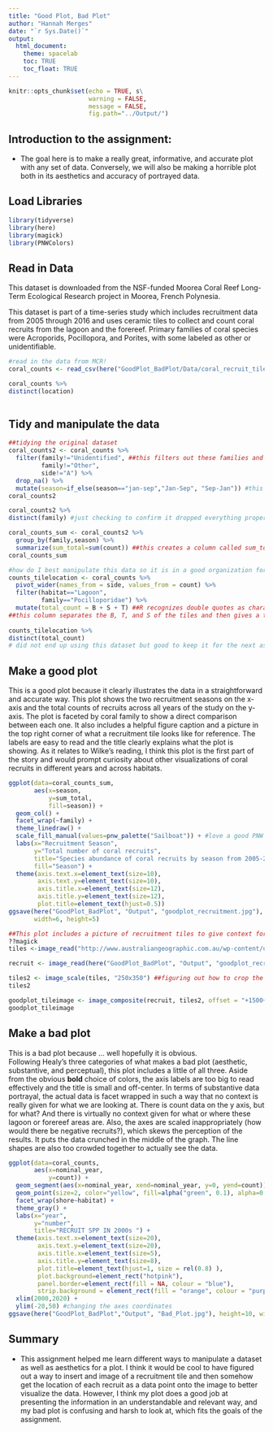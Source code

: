 ```yaml
---
title: "Good Plot, Bad Plot"
author: "Hannah Merges"
date: "`r Sys.Date()`"
output: 
  html_document: 
    theme: spacelab 
    toc: TRUE 
    toc_float: TRUE
---
```


```r
knitr::opts_chunk$set(echo = TRUE, s\
                      warning = FALSE,
                      message = FALSE, 
                      fig.path="../Output/")
```

## Introduction to the assignment:
-  The goal here is to make a really great, informative, and accurate plot with any set of data. Conversely, we will also be making a horrible plot both in its aesthetics and accuracy of portrayed data. 

## Load Libraries 
```r
library(tidyverse)
library(here)
library(magick)
library(PNWColors)
```

## Read in Data 
This dataset is downloaded from the NSF-funded Moorea Coral Reef Long-Term Ecological Research project in Moorea, French Polynesia.  

This dataset is part of a time-series study which includes recruitment data from 2005 through 2016 and uses ceramic tiles to collect and count coral recruits from the lagoon and the forereef. 
Primary families of coral species were Acroporids, Pocillopora, and Porites, with some labeled as other or unidentifiable. 
```r
#read in the data from MCR! 
coral_counts <- read_csv(here("GoodPlot_BadPlot/Data/coral_recruit_tile_spat_counts_2006-2016_20180626.csv")) ##sometimes the file has been automatically offloading to icloud so may need to redownload if it says it is not working 

coral_counts %>% 
distinct(location)
  
```
## Tidy and manipulate the data 

```r
##tidying the original dataset 
coral_counts2 <- coral_counts %>% 
  filter(family!="Unidentified", ##this filters out these families and says side does NOT include "A"
         family!="Other",
         side!="A") %>% 
  drop_na() %>% 
  mutate(season=if_else(season=="jan-sep","Jan-Sep", "Sep-Jan")) #this renames the column to look better in plots 
coral_counts2

coral_counts2 %>% 
distinct(family) #just checking to confirm it dropped everything properly

coral_counts_sum <- coral_counts2 %>%
  group_by(family,season) %>% 
  summarize(sum_total=sum(count)) ##this creates a column called sum_total that gives total values across all years 
coral_counts_sum

#how do I best manipulate this data so it is in a good organization for what I want to plot?
counts_tilelocation <- coral_counts %>% 
  pivot_wider(names_from = side, values_from = count) %>% 
  filter(habitat=="Lagoon", 
         family=="Pocilloporidae") %>% 
  mutate(total_count = B + S + T) ##R recognizes double quotes as characters,so just add the literal column name 
##this column separates the B, T, and S of the tiles and then gives a total count for each 
  
counts_tilelocation %>% 
distinct(total_count)
# did not end up using this dataset but good to keep it for the next assignment and learn how to do it 

```

## Make a good plot 
This is a good plot because it clearly illustrates the data in a straightforward and accurate way. This plot shows the two recruitment seasons on the x-axis and the total counts of recruits across all years of the study on the y-axis. The plot is faceted by coral family to show a direct comparison between each one. It also includes a helpful figure caption and a picture in the top right corner of what a recruitment tile looks like for reference. The labels are easy to read and the title clearly explains what the plot is showing. As it relates to Wilke's reading, I think this plot is the first part of the story and would prompt curiosity about other visualizations of coral recruits in different years and  across habitats. 

```r

ggplot(data=coral_counts_sum, 
       aes(x=season, 
           y=sum_total, 
           fill=season)) + 
  geom_col() + 
  facet_wrap(~family) + 
  theme_linedraw() + 
  scale_fill_manual(values=pnw_palette("Sailboat")) + #love a good PNW color scheme 
  labs(x="Recruitment Season", 
       y="Total number of coral recruits", 
       title="Species abundance of coral recruits by season from 2005-2016", 
       fill="Season") + 
  theme(axis.text.x=element_text(size=10), 
        axis.text.y=element_text(size=10), 
        axis.title.x=element_text(size=12),
        axis.title.y=element_text(size=12), 
        plot.title=element_text(hjust=0.5)) 
ggsave(here("GoodPlot_BadPlot", "Output", "goodplot_recruitment.jpg"), 
       width=6, height=5)

##This plot includes a picture of recruitment tiles to give context for the data. 
??magick
tiles <-image_read("http://www.australiangeographic.com.au/wp-content/uploads/2019/04/Settlement-on-tile-900x507.jpg")

recruit <- image_read(here("GoodPlot_BadPlot", "Output", "goodplot_recruitment.jpg"))

tiles2 <- image_scale(tiles, "250x350") ##figuring out how to crop the image so it is not as large
tiles2

goodplot_tileimage <- image_composite(recruit, tiles2, offset = "+1500+90") #adding two images to each other and offset is used to move the picture around the frame --> first number is the width and second is height 
goodplot_tileimage

```

## Make a bad plot  
This is a bad plot because ... well hopefully it is obvious.  
Following Healy's three categories of what makes a bad plot (aesthetic, substantive, and perceptual), this plot includes a little of all three. Aside from the obvious **bold** choice of colors, the axis labels are too big to read effectively and the title is small and off-center. In terms of substantive data portrayal, the actual data is facet wrapped in such a way that no context is really given for what we are looking at. There is count data on the y axis, but for what? And there is virtually no context given for what or where these lagoon or forereef areas are. Also, the axes are scaled inappropriately (how would there be negative recruits?), which skews the perception of the results. It puts the data crunched in the middle of the graph. The line shapes are also too crowded together to actually see the data. 
```r
ggplot(data=coral_counts, 
       aes(x=nominal_year, 
           y=count)) +
  geom_segment(aes(x=nominal_year, xend=nominal_year, y=0, yend=count)) +
  geom_point(size=2, color="yellow", fill=alpha("green", 0.1), alpha=0.7, shape=21, stroke=2) +
  facet_wrap(shore~habitat) + 
  theme_gray() + 
  labs(x="year", 
       y="number", 
       title="RECRUIT SPP IN 2000s ") +
  theme(axis.text.x=element_text(size=20), 
        axis.text.y=element_text(size=20), 
        axis.title.x=element_text(size=5),
        axis.title.y=element_text(size=8),
        plot.title=element_text(hjust=1, size = rel(0.8) ), 
        plot.background=element_rect("hotpink"), 
        panel.border=element_rect(fill = NA, colour = "blue"), 
        strip.background = element_rect(fill = "orange", colour = "purple")) + 
  xlim(2000,2020) + 
  ylim(-20,50) #changing the axes coordinates
ggsave(here("GoodPlot_BadPlot","Output", "Bad_Plot.jpg"), height=10, width=10)

```
## Summary 
-  This assignment helped me learn different ways to manipulate a dataset as well as aesthetics for a plot. I think it would be cool to have figured out a way to insert and image of a recruitment tile and then somehow get the location of each recruit as a data point onto the image to better visualize the data. However, I think my plot does a good job at presenting the information in an understandable and relevant way, and my bad plot is confusing and harsh to look at, which fits the goals of the assignment.  




